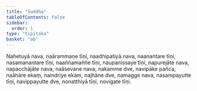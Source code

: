 ```yaml
---
title: "Suddha"
tableOfContents: false
sidebar:
  order: 1
type: "tipitaka"
basket: "ab"
---
```



<DynamicBreadcrumb />

<Division number="151">

<Paragraph number="2688">
Nahetuyā nava, naārammaṇe tīṇi, naadhipatiyā nava, naanantare tīṇi, nasamanantare tīṇi, naaññamaññe tīṇi, naupanissaye tīṇi, napurejāte nava, napacchājāte nava, naāsevane nava, nakamme dve, navipāke pañca, naāhāre ekaṃ, naindriye ekaṃ, najhāne dve, namagge nava, nasampayutte tīṇi, navippayutte dve, nonatthiyā tīṇi, novigate tīṇi.
</Paragraph>
</Division>
